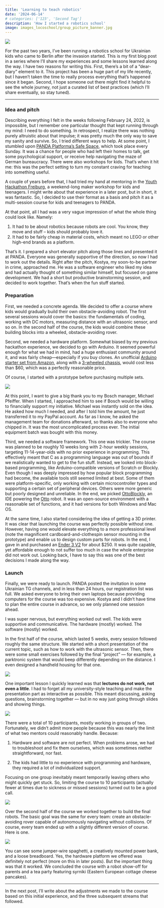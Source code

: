 ```yaml
---
title: 'Learning to teach robotics'
date: '2024-06-14'
# categories: ['123', 'Second Tag']
description: 'How I started a robotics school'
image: images_locoschool/group_picture_banner.jpg
---
```


![](images_locoschool/group_picture.jpg)

For the past two years, I've been running a robotics school for Ukrainian kids who came to Berlin after the invasion started. This is my first blog post in a series where I'll share my experiences and some lessons learned along the way. I have two reasons for writing this. First, there's a bit of a "dear-diary" element to it. This project has been a huge part of my life recently, but I haven't taken the time to really process everything that's happened since it began. Second, I hope someone out there might find it helpful to see the whole journey, not just a curated list of best practices (which I'll share eventually, so stay tuned).

***

### Idea and pitch

Describing everything I felt in the weeks following February 24, 2022, is impossible, but I remember one particular thought that kept running through my mind: I need to do something. In retrospect, I realize there was nothing purely altruistic about that impulse; it was pretty much the only way to save my sanity and survive. So, I tried different ways to help. At some point, I stumbled upon [PANDA Platforma's Safe Space](https://panda-platforma.berlin/events/panda-safe-space-pandaukraine-78/), which took place every Sunday. It was a chance for people who had left their homes to talk, get some psychological support, or receive help navigating the maze of German bureaucracy. There were also workshops for kids. That's when it hit me: this was the perfect setting to turn my constant craving for teaching into something useful.

A couple of years before that, I had tried my hand at mentoring in the [Youth Hackathon Freiburg](https://www.jugendarbeit-jhw.de/unsere-angebote/hackathon/), a weekend-long maker workshop for kids and teenagers. I might write about that experience in a later post, but in short, it was fantastic. So, I decided to use their format as a basis and pitch it as a multi-session course for kids and teenagers to PANDA.

At that point, all I had was a very vague impression of what the whole thing could look like. Namely:

1. It had to be about robotics because robots are cool. You know, they move and stuff -- kids should probably love it.
2. It had to be fairly cheap in material costs, which meant no LEGO or other high-end brands as a platform.

That’s it. I prepared a short elevator pitch along those lines and presented it at PANDA. Everyone was generally supportive of the direction, so now I had to work out the details. Right after the pitch, Kostya, my soon-to-be partner in crime, approached me. He was a software engineer who liked my idea and had actually thought of something similar himself, but focused on game development. We had a short but productive brainstorming session, and decided to work together. That’s when the fun stuff started.

### Preparation

First, we needed a concrete agenda. We decided to offer a course where kids would gradually build their own obstacle-avoiding robot. The first several sessions would cover the basics: the fundamentals of coding, working with DC motors, measuring distance with an ultrasonic sensor, and so on. In the second half of the course, the kids would combine these building blocks into a wheeled, obstacle-avoiding rover.

Second, we needed a hardware platform. Somewhat biased by my previous hackathon experience, we decided to go with Arduino. It seemed powerful enough for what we had in mind, had a huge enthusiast community around it, and was fairly cheap—especially if you buy clones. An unofficial [Arduino starter set from Amazon](https://www.amazon.de/Complete-Ultimate-Tutorial-Microcontroller-Accessories/dp/B01IHCCKKK/ref=sr_1_1_sspa?crid=3OYHZQJXA55O3&dib=eyJ2IjoiMSJ9.ujJjh3WyJ0WwFxrwfvPWhmZVtXhsSoGUH-XaG5dA2NbzJzodMMOHl7WWUrNcdhyeQtMWQVpmoEGbDs6qP0d9rOq0EaFl_5izZmi6jOOt5PN6TgDOIN-p7uiOaO7RwnVy_H0A82ALE3i3qSdW8sEIvot2FSOSa6ousNwF4TRVBSBcQdvFBjvG33BJT08f097-ySGNOpwYL_QeRlNI7XXGnqMeqyct1twb7zTd4nkoimg.0FhJ8NKcKJ4vXXzhmQl_TCGhOTEBhhqRLlgoHSmA6Ho&dib_tag=se&keywords=electronics+starter+kit&qid=1718366705&sprefix=electronics+starter+kit%2Caps%2C105&sr=8-1-spons&sp_csd=d2lkZ2V0TmFtZT1zcF9hdGY&psc=1), along with a [3-wheeled chassis](https://www.amazon.de/-/en/10Gtek-Chassis-Encoder-Battery-DIY/dp/B0B8G29X4V/ref=sr_1_4?crid=2O6T2Y4S4GOFB&dib=eyJ2IjoiMSJ9.REu-6R265PuFjKjKdtQlxhQjxEMG9u1x_jblT3YZQlqTFMlIrIfTdVEkkUHiF6SFc70NOB10Srwu8TdzE2zIJfgou5nIUS8AeXNds16eAimylXOV3qlJn56QSJe7wxg1MROfXppQtNn6-mbAUg9GUO4M3a30ZyyvA_MvciKBcnkLjw3HXsbFBJQ59_QowSm_AcLymEA2LQI7hS3-J0uWrjXqCRdm_KtZZR5Yc6E--P0.4m7CvGavkTDz2VOH4m8rW1vZAgufpy0LxAsjE2Wc5rk&dib_tag=se&keywords=robot+chassis&qid=1718366738&sprefix=robot+chassis%2Caps%2C93&sr=8-4), would cost less than $60, which was a perfectly reasonable price.

Of course, I started with a prototype before purchasing multiple sets.

![](images_locoschool/prototype.jpg)

At this point, I want to give a big thank you to my Bosch manager, Michael Pfeiffer. When I started, I approached him to see if Bosch would be willing to financially support my initiative. Michael was instantly sold on the idea. He asked how much I needed, and after I told him the amount, he just transferred it to my PayPal account. As far as I know, he asked the management team for donations afterward, so thanks also to everyone who chipped in. It was the most uncomplicated process ever. The initial equipment batch was bought with this money.

Third, we needed a software framework. This one was trickier. The course was planned to be roughly 10 weeks long with 2-hour weekly sessions, targeting 11-14-year-olds with no prior experience in programming. This effectively meant that C as a programming language was out of bounds if we realistically wanted to get to the fun stuff. Instead, we looked into block-based programming, like Arduino-compatible versions of Scratch or Blockly. Even though I was deeply impressed by how popular block programming had become, the available tools still seemed limited at best. Some of them were platform-specific, only working with certain microcontroller types and supporting a certain set of peripheral devices. Others were more generic but poorly designed and unreliable. In the end, we picked [OttoBlockly](https://www.ottodiy.com/software), an IDE powering the [Otto](https://www.ottodiy.com) robot. It was an open-source environment with a reasonable set of functions, and it had versions for both Windows and Mac OS.

At the same time, I also started considering the idea of getting a 3D printer. It was clear that launching the course was perfectly possible without one. However, having one would elevate everything to a more professional level (note the magnificent cardboard-and-clothespin sensor mounting in the prototype) and enable us to design custom parts for robots. In the end, I gave in and purchased an [Ender 3 V2](https://store.creality.com/de/products/ender-3-v2-3d-printer) for about $250. It was quite capable, yet affordable enough to not suffer too much in case the whole enterprise did not work out. Looking back, I have to say this was one of the best decisions I made along the way.

### Launch

Finally, we were ready to launch. PANDA posted the invitation in some Ukrainian TG channels, and in less than 24 hours, our registration list was full. We asked everyone to bring their own laptops because providing computers for the course was too expensive. Kostya and I didn't have time to plan the entire course in advance, so we only planned one session ahead.

I was super nervous, but everything worked out well. The kids were supportive and communicative. The hardware (mostly) worked. The software (mostly) worked.

In the first half of the course, which lasted 5 weeks, every session followed roughly the same structure. We started with a short presentation of the current topic, such as how to work with the ultrasonic sensor. Then, there were some small exercises followed by the final "project" — for example, a parktronic system that would beep differently depending on the distance. I even designed a handheld housing for that one.

![](images_locoschool/parktronic.jpg)

One important lesson I quickly learned was that **lectures do not work, not even a little**. I had to forget all my university-style teaching and make the presentation part as interactive as possible. This meant discussing, asking questions, brainstorming together — but in no way just going through slides and showing things.

![](images_locoschool/lecture.jpg)

There were a total of 10 participants, mostly working in groups of two. Fortunately, we didn't admit more people because this was nearly the limit of what two mentors could reasonably handle. Because:

1. Hardware and software are not perfect. When problems arose, we had to troubleshoot and fix them ourselves, which was sometimes niether straightforward, nor fast.

2. The kids had little to no experience with programming and hardware, they required a lot of individualized support.

Focusing on one group inevitably meant temporarily leaving others who might quickly get stuck. So, limiting the course to 10 participants (actually fewer at times due to sickness or missed sessions) turned out to be a good call.

![](images_locoschool/session.jpg)

Over the second half of the course we worked together to build the final robots. The basic goal was the same for every team: create an obstacle-avoiding rover capable of autonomously navigating without collisions. Of course, every team ended up with a slightly different version of course. Here is one.

![](images_locoschool/final_robot.jpg)

You can see some jumper-wire spaghetti, a creatively mounted power bank, and a loose breadboard. Yes, the hardware platform we offered was definitely not perfect (more on this in later posts). But the important thing was that it worked. We concluded the course with a robot show-off for parents and a tea party featuring syrniki (Eastern European cottage cheese pancakes).

***

In the next post, I'll write about the adjustments we made to the course based on this initial experience, and the three subsequent streams that followed.